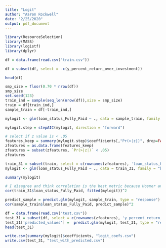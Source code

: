 ```yaml
---
title: "Logit"
author: "Aaron Rockwell"
date: "2/25/2020"
output: pdf_document
---
```


```r
library(ResourceSelection)
library(MASS)
library(logistf)
library(dplyr)

df = data.frame(read.csv("train.csv"))

df = subset(df, select = -c(y_percent_return_over_investment))

head(df)
```

```r
smp_size = floor(0.70 * nrow(df))
smp_size
set.seed(123)
train_ind = sample(seq_len(nrow(df)),size = smp_size)  
train = df[train_ind,]
sample_train = df[-train_ind,]  
```


```r
mylogit <- glm(loan_status_Fully_Paid ~ ., data = sample_train, family = "binomial")
```


```r
mylogit.step = stepAIC(mylogit, direction = "forward")
```

```r
# select if z value is < .05
features_keep = summary(mylogit.step)$coefficients[,"Pr(>|z|)", drop=FALSE]
zfeatures = as.data.frame(features_keep)
zfeatures = subset(zfeatures, `Pr(>|z|)` < .05)
zfeatures
```

```r
train_31 = subset(train, select = c(rownames(zfeatures), 'loan_status_Fully_Paid'))
mylogit <- glm(loan_status_Fully_Paid ~ ., data = train_31, family = "binomial")
```


```r
summary(mylogit) 
```

```r
# I disagree and think correlation is the best metric because Hosmer and Lemeshow goodness of fit (GOF) test not great with large data sets.
cor(train_31$loan_status_Fully_Paid, fitted(mylogit))^2

```

```r
predict_sample = predict.glm(mylogit, sample_train, type = "response")
cor(sample_train$loan_status_Fully_Paid, predict_sample)^2
```

```r

df = data.frame(read.csv("test.csv"))
test_31 = subset(df, select = c(rownames(zfeatures), 'y_percent_return_over_investment', 'loan_status_Fully_Paid'))
test_31['predicted_values'] =  predict.glm(mylogit, test_31, type = "response")
head(test_31)
```

```r

write.csv(summary(mylogit)$coefficients, "logit_coefs.csv")
write.csv(test_31, "test_with_predicted.csv")
```